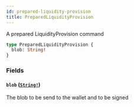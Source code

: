 ```yaml
---
id: prepared-liquidity-provision
title: PreparedLiquidityProvision
---
```


A prepared LiquidityProvision command

```graphql
type PreparedLiquidityProvision {
  blob: String!
}
```

### Fields

#### `blob` ([`String!`](/graphql/scalars/string))

The blob to be send to the wallet and to be signed

